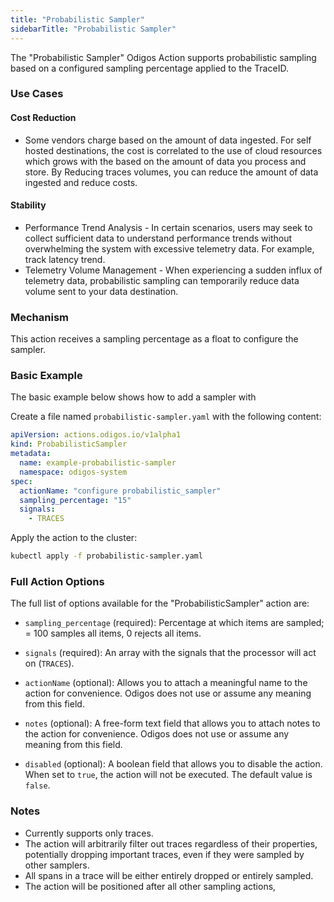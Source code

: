 ---
title: "Probabilistic Sampler"
sidebarTitle: "Probabilistic Sampler"
---

The "Probabilistic Sampler" Odigos Action supports probabilistic sampling based on a configured sampling percentage applied to the TraceID.

### Use Cases

#### Cost Reduction

- Some vendors charge based on the amount of data ingested. For self hosted destinations, the cost is correlated to the use of cloud resources which grows with the based on the amount of data you process and store. By Reducing traces volumes, you can reduce the amount of data ingested and reduce costs.

#### Stability

- Performance Trend Analysis - In certain scenarios, users may seek to collect sufficient data to understand performance trends without overwhelming the system with excessive telemetry data. For example, track latency trend.
- Telemetry Volume Management - When experiencing a sudden influx of telemetry data, probabilistic sampling can temporarily reduce data volume sent to your data destination.


### Mechanism

This action receives a sampling percentage as a float to configure the sampler.

### Basic Example

The basic example below shows how to add a sampler with 

Create a file named `probabilistic-sampler.yaml` with the following content:

```yaml
apiVersion: actions.odigos.io/v1alpha1
kind: ProbabilisticSampler
metadata:
  name: example-probabilistic-sampler
  namespace: odigos-system
spec:
  actionName: "configure probabilistic_sampler"
  sampling_percentage: "15"
  signals:
    - TRACES
```

Apply the action to the cluster:

```bash
kubectl apply -f probabilistic-sampler.yaml
```

### Full Action Options

The full list of options available for the "ProbabilisticSampler" action are:

- `sampling_percentage` (required): Percentage at which items are sampled; = 100 samples all items, 0 rejects all items.

- `signals` (required): An array with the signals that the processor will act on (`TRACES`).

- `actionName` (optional): Allows you to attach a meaningful name to the action for convenience. Odigos does not use or assume any meaning from this field.

- `notes` (optional): A free-form text field that allows you to attach notes to the action for convenience. Odigos does not use or assume any meaning from this field.

- `disabled` (optional): A boolean field that allows you to disable the action. When set to `true`, the action will not be executed. The default value is `false`.

### Notes

- Currently supports only traces.
- The action will arbitrarily filter out traces regardless of their properties, potentially dropping important traces, even if they were sampled by other samplers.
- All spans in a trace will be either entirely dropped or entirely sampled.
- The action will be positioned after all other sampling actions,